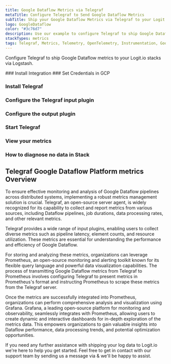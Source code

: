 ```yaml
---
title: Google Dataflow Metrics via Telegraf
metaTitle: Configure Telegraf to Send Google Dataflow Metrics
subTitle: Ship your Google Dataflow Metrics via Telegraf to your Logit.io Stack
logo: GoogleDataflow
color: "#3c76d7"
description: Use our example to configure Telegraf to ship Google Dataflow metrics to Logit.io. Configure Telegraf to send Google Dataflow metrics to Logstash or Elastic.
stackTypes: metrics
tags: Telegraf, Metrics, Telemetry, OpenTelemetry, Instrumentation, Google Dataflow, Data Processing, Stream Processing
---
```


Configure Telegraf to ship Google Dataflow metrics to your Logit.io stacks via Logstash.

<Steps>
  ### Install Integration
  <InstallIntegration/>
  ### Set Credentials in GCP

  <SetGCPCredentials intro="Google Dataflow is a comprehensive suite of services within Google Cloud that provides a fully managed and serverless approach to building and executing data pipelines. It allows organizations to process and analyze large volumes of data in real-time or batch mode, offering scalability, fault tolerance, and ease of use."/>
  
  ### Install Telegraf

  <InstallTelegraf />

  ### Configure the Telegraf input plugin

  <TelegrafStackDriverInput metric_type="dataflow.googleapis.com"/>

  ### Configure the output plugin

  <TelegrafOutputPlugin />

  ### Start Telegraf

  <StartTelegraf />

  ### View your metrics
  <LaunchStack stackType="metrics" source="Google_Dataflow_Metrics_via_Telegraf" utmMedium="metrics" utmCampaign="telegraf-GoogleDataflow-metrics" />

  ### How to diagnose no data in Stack

  <DiagnoseNoData />
</Steps>

## Telegraf Google Dataflow Platform metrics Overview

To ensure effective monitoring and analysis of Google Dataflow pipelines across distributed systems, 
implementing a robust metrics management solution is crucial. Telegraf, an open-source server agent, 
is widely recognized for its capability to collect and report metrics from various sources, 
including Dataflow pipelines, job durations, data processing rates, and other relevant metrics.

Telegraf provides a wide range of input plugins, enabling users to collect diverse metrics such 
as pipeline latency, element counts, and resource utilization. These metrics are essential for 
understanding the performance and efficiency of Google Dataflow.

For storing and analyzing these metrics, organizations can leverage Prometheus, an open-source 
monitoring and alerting toolkit known for its flexible query language and powerful data 
visualization capabilities. The process of transmitting Google Dataflow metrics from Telegraf 
to Prometheus involves configuring Telegraf to present metrics in Prometheus's format and 
instructing Prometheus to scrape these metrics from the Telegraf server.

Once the metrics are successfully integrated into Prometheus, organizations can perform comprehensive 
analysis and visualization using Grafana. Grafana, a leading open-source platform for monitoring 
and observability, seamlessly integrates with Prometheus, allowing users to create dynamic and 
interactive dashboards for in-depth exploration of the metrics data. This empowers organizations 
to gain valuable insights into Dataflow performance, data processing trends, and potential optimization opportunities.

If you need any further assistance with shipping your log data to Logit.io we're here to help you 
get started. Feel free to get in contact with our support team by sending us a message via <IntercomButton text="live chat" /> & we'll be happy to assist.